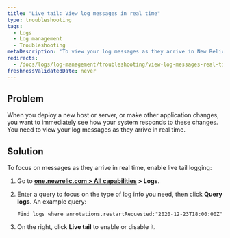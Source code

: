 ```yaml
---
title: "Live tail: View log messages in real time"
type: troubleshooting
tags:
  - Logs
  - Log management
  - Troubleshooting
metaDescription: 'To view your log messages as they arrive in New Relic in real time, use the live tail feature.'
redirects:
  - /docs/logs/log-management/troubleshooting/view-log-messages-real-time-live-tail
freshnessValidatedDate: never
---
```


## Problem

When you deploy a new host or server, or make other application changes, you want to immediately see how your system responds to these changes. You need to view your log messages as they arrive in real time.

## Solution

To focus on messages as they arrive in real time, enable live tail logging:

1. Go to <DoNotTranslate>**[one.newrelic.com > All capabilities](https://one.newrelic.com/all-capabilities) > Logs**</DoNotTranslate>.
2. Enter a query to focus on the type of log info you need, then click <DoNotTranslate>**Query logs**</DoNotTranslate>. An example query:

   ```
   Find logs where annotations.restartRequested:"2020-12-23T18:00:00Z"
   ```
3. On the right, click <DoNotTranslate>**Live tail**</DoNotTranslate> to enable <Icon name="fe-play-circle"/> or disable <Icon name="fe-pause-circle"/> it.
